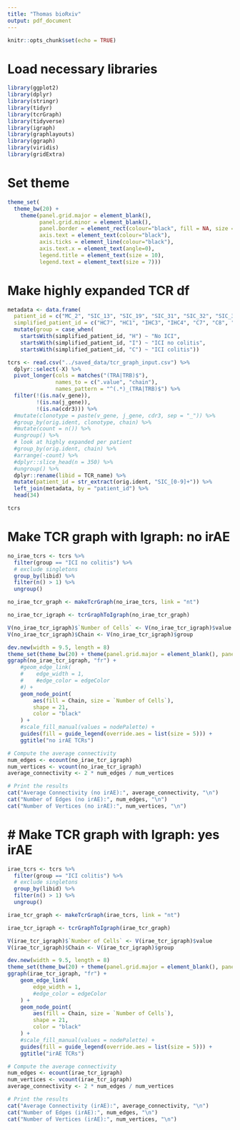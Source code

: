 ```yaml
---
title: "Thomas bioRxiv"
output: pdf_document
---
```

 
```r
knitr::opts_chunk$set(echo = TRUE)
```

# Load necessary libraries

```r

library(ggplot2)
library(dplyr)
library(stringr)
library(tidyr)
library(tcrGraph)
library(tidyverse)
library(igraph)
library(graphlayouts)
library(ggraph)
library(viridis)
library(gridExtra)

```

# Set theme

```r

theme_set(
  theme_bw(20) +
    theme(panel.grid.major = element_blank(),
          panel.grid.minor = element_blank(),
          panel.border = element_rect(colour="black", fill = NA, size = 1),
          axis.text = element_text(colour="black"),
          axis.ticks = element_line(colour="black"),
          axis.text.x = element_text(angle=0),
          legend.title = element_text(size = 10),
          legend.text = element_text(size = 7)))

```

# Make highly expanded TCR df

```r

metadata <- data.frame(
  patient_id = c("MC_2", "SIC_13", "SIC_19", "SIC_31", "SIC_32", "SIC_36", "SIC_40", "SIC_43", "SIC_53", "MC_1", "MC_9", "SIC_71", "SIC_89", "SIC_76", "SIC_94", "SIC_97", "SIC_100", "SIC_100", "SIC_109", "SIC_121", "SIC_126", "SIC_134", "SIC_140", "SIC_141", "SIC_172", "SIC_186", "SIC_187", "SIC_188", "SIC_196"),
  simplified_patient_id = c("HC7", "HC1", "IHC3", "IHC4", "C7", "C8", "C9", "C10", "IHC5", "HC6", "HC8", "C11", "C12", "C14", "IHC6", "C13", "C1", "C1", "IHC1", "C2", "C3", "C4", "C5", "C6", "IHC2", "HC2", "HC3", "HC4", "HC5")) %>%
  mutate(group = case_when(
    startsWith(simplified_patient_id, "H") ~ "No ICI",
    startsWith(simplified_patient_id, "I") ~ "ICI no colitis",
    startsWith(simplified_patient_id, "C") ~ "ICI colitis"))

tcrs <- read.csv("../saved_data/tcr_graph_input.csv") %>%
  dplyr::select(-X) %>%
  pivot_longer(cols = matches("(TRA|TRB)$"),
               names_to = c(".value", "chain"),
               names_pattern = "^(.*)_(TRA|TRB)$") %>%
  filter(!(is.na(v_gene)),
         !(is.na(j_gene)),
         !(is.na(cdr3))) %>%
  #mutate(clonotype = paste(v_gene, j_gene, cdr3, sep = "_")) %>%
  #group_by(orig.ident, clonotype, chain) %>%
  #mutate(count = n()) %>%
  #ungroup() %>%
  # look at highly expanded per patient
  #group_by(orig.ident, chain) %>%
  #arrange(-count) %>%
  #dplyr::slice_head(n = 350) %>%
  #ungroup() %>%
  dplyr::rename(libid = TCR_name) %>%
  mutate(patient_id = str_extract(orig.ident, "SIC_[0-9]+")) %>%
  left_join(metadata, by = "patient_id") %>%
  head(34)

tcrs

```

# Make TCR graph with Igraph: no irAE

```r

no_irae_tcrs <- tcrs %>%
  filter(group == "ICI no colitis") %>%
  # exclude singletons
  group_by(libid) %>%
  filter(n() > 1) %>%
  ungroup()

no_irae_tcr_graph <- makeTcrGraph(no_irae_tcrs, link = "nt")

no_irae_tcr_igraph <- tcrGraphToIgraph(no_irae_tcr_graph)

V(no_irae_tcr_igraph)$`Number of Cells` <- V(no_irae_tcr_igraph)$value
V(no_irae_tcr_igraph)$Chain <- V(no_irae_tcr_igraph)$group

dev.new(width = 9.5, length = 8)
theme_set(theme_bw(20) + theme(panel.grid.major = element_blank(), panel.grid.minor = element_blank()) + theme(legend.key = element_blank()))
ggraph(no_irae_tcr_igraph, "fr") +
    #geom_edge_link(
    #    edge_width = 1,
    #    #edge_color = edgeColor
    #) +
    geom_node_point(
        aes(fill = Chain, size = `Number of Cells`),
        shape = 21,
        color = "black"
    ) +
    #scale_fill_manual(values = nodePalette) +
    guides(fill = guide_legend(override.aes = list(size = 5))) +
    ggtitle("no irAE TCRs")

# Compute the average connectivity
num_edges <- ecount(no_irae_tcr_igraph)
num_vertices <- vcount(no_irae_tcr_igraph)
average_connectivity <- 2 * num_edges / num_vertices

# Print the results
cat("Average Connectivity (no irAE):", average_connectivity, "\n")
cat("Number of Edges (no irAE):", num_edges, "\n")
cat("Number of Vertices (no irAE):", num_vertices, "\n")

```

# # Make TCR graph with Igraph: yes irAE

```r

irae_tcrs <- tcrs %>%
  filter(group == "ICI colitis") %>%
  # exclude singletons
  group_by(libid) %>%
  filter(n() > 1) %>%
  ungroup()

irae_tcr_graph <- makeTcrGraph(irae_tcrs, link = "nt")

irae_tcr_igraph <- tcrGraphToIgraph(irae_tcr_graph)

V(irae_tcr_igraph)$`Number of Cells` <- V(irae_tcr_igraph)$value
V(irae_tcr_igraph)$Chain <- V(irae_tcr_igraph)$group

dev.new(width = 9.5, length = 8)
theme_set(theme_bw(20) + theme(panel.grid.major = element_blank(), panel.grid.minor = element_blank()) + theme(legend.key = element_blank()))
ggraph(irae_tcr_igraph, "fr") +
    geom_edge_link(
        edge_width = 1,
        #edge_color = edgeColor
    ) +
    geom_node_point(
        aes(fill = Chain, size = `Number of Cells`),
        shape = 21,
        color = "black"
    ) +
    #scale_fill_manual(values = nodePalette) +
    guides(fill = guide_legend(override.aes = list(size = 5))) +
    ggtitle("irAE TCRs")

# Compute the average connectivity
num_edges <- ecount(irae_tcr_igraph)
num_vertices <- vcount(irae_tcr_igraph)
average_connectivity <- 2 * num_edges / num_vertices

# Print the results
cat("Average Connectivity (irAE):", average_connectivity, "\n")
cat("Number of Edges (irAE):", num_edges, "\n")
cat("Number of Vertices (irAE):", num_vertices, "\n")

```